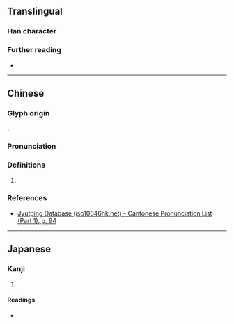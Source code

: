 {{character info}}
==Translingual==

===Han character===
{{Han char|rn=38|rad=女|as=09|sn=12|four=44427|canj=VJBJ|ids=⿰女南}}

===Further reading===
* {{Han ref|kx=0266.010|dkj=06462|dj=0533.090|hdz=21064.010|uh=5A7B|ud=23163|bh=D8C9|bd=55497}}

----

==Chinese==
{{zh-forms}}

===Glyph origin===
{{Han compound|女|南|c1=s|c2=p|ls=psc|t1=woman}}.

===Pronunciation===
{{zh-pron
|m=nàn
|c=naam6,laam6
|mc=y
|oc=y
|cat=
}}

===Definitions===
{{head|zh|Han character}}

# {{rfdef|zh}}

===References===
* [http://www.iso10646hk.net/jp/document/download.jsp Jyutping Database (iso10646hk.net) - Cantonese Pronunciation List (Part 1), p. 94]

----

==Japanese==

===Kanji===
{{ja-kanji|grade=|rs=女09}}

# {{rfdef|ja|sort=女09}}

====Readings====
* {{ja-readings|on=[[だん]] (dan), [[なん]] (nan)|kun=[[うつくしい]] (utsukushii)}}